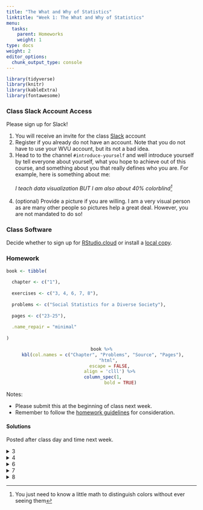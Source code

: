 ```yaml
---
title: "The What and Why of Statistics"
linktitle: "Week 1: The What and Why of Statistics"
menu:
  tasks:
    parent: Homeworks
    weight: 1
type: docs
weight: 2
editor_options: 
  chunk_output_type: console
---
```


```r
library(tidyverse)
library(knitr)
library(kableExtra)
library(fontawesome)
```

<style>
span.boxed {
  border: 0px solid #FFFFFF;
  padding: 5px;
  color: #FFFFFF;
  background-color: #005b96;
  display: inline;
} 

table {
   margin-left: auto;
   margin-right: auto;
}

table thead th { border-bottom: 1px solid #ddd; 
}

th, td { padding: 5px; 
}

tr:nth-child(even) { background: #ffffff; 
}
</style>

### Class Slack Account Access
Please sign up for Slack!

1. You will receive an invite for the class [Slack](2021edp613.slack.com){target="_blank"} account
2. Register if you already do not have an account. Note that you do not have to use your WVU account, but its not a bad idea.
3. Head to to the channel `#introduce-yourself` and well introduce yourself by tell everyone about yourself, what you hope to achieve out of this course, and something about you that really defines who you are. For example, here is something about me:<br>
<br>
*I teach data visualization BUT I am also about 40% colorblind^[You just need to know a little math to distinguish colors without ever seeing them]*<br><br>
4. (optional) Provide a picture if you are willing. I am a very visual person as are many other people so pictures help a great deal. However, you are not mandated to do so!

### Class Software
Decide whether to sign up for [RStudio.cloud](/resources/install/#rstudio-cloud) or install a [local copy](/resources/install/#rstudio-on-your-computer).

### Homework
```r
book <- tibble(
  
  chapter <- c("1"),
  
  exercises <- c("3, 4, 6, 7, 8"),
  
  problems <- c("Social Statistics for a Diverse Society"),
  
  pages <- c("23-25"),
  
  .name_repair = "minimal"
  
)
```

<center>
```r
book %>%
  kbl(col.names = c("Chapter", "Problems", "Source", "Pages"), 
      "html", 
      escape = FALSE,
      align = 'clll') %>%
  column_spec(1, 
              bold = TRUE)
```
</center>

Notes: 

- Please submit this at the beginning of class next week.
- Remember to follow the [homework guidelines](/tasks/#homeworks) for consideration.

<!--
to the Submission Portal on [ecampus](https://ecampus.wvu.edu/){target="_blank"} by 11:59 PM next Wednesday.<br>
-->

#### Solutions
Posted after class day and time next week.

<details><summary>3</summary>
<p>

a. <span class="boxed">Interval–ratio</span>
b. <span class="boxed">Interval–ratio</span>
c. <span class="boxed">Nominal</span>
d. <span class="boxed">Ordinal</span>
e. <span class="boxed">Nominal</span>
f. <span class="boxed">Interval–ratio</span>
g. <span class="boxed">Ordinal</span> 

</p>
</details>

<details><summary>4</summary>
<p>

a. <span class="boxed">Discrete</span>
b. <span class="boxed">Continuous</span> 
c. <span class="boxed">Continuous</span> 

</p>
</details>

<details><summary>6</summary>
<p>

a. Unemployment records could be used to determine the actual number of unemployed; a <span class="boxed">descriptive statistic</span> based upon the population. 
b. A survey is taken to estimate student opinions about the quality of food; <span class="boxed">inferential statistic</span>.
c. National health records can be used to determine the incidence rate of breast cancer among all Asian women, so this would be a <span class="boxed">descriptive statistic</span>. 
d. The ratings will be gathered from a survey, so this is an <span class="boxed">inferential statistic</span>.
e. A university should be able to report GPA by major, so this is a <span class="boxed">descriptive statistic</span> based upon the population. 
f. In theory, the United States records all immigrants to this country. Therefore, the number of South East Asian immigrants would be a <span class="boxed">descriptive statistic</span>. However, because of illegal immigration, surveys are also taken to estimate the total number of legal and unauthorized immigrants. In that event, the number of immigrants would be an <span class="boxed">inferential statistic</span>.

</p>
</details>

<details><summary>7</summary>
<p>

a. <span class="boxed">Annual income</span> 
b. Gender: <span class="boxed">nominal</span><br>
Number of hours worked per week: <span class="boxed">interval ratio</span><br>
Years of education: <span class="boxed">interval ratio</span><br> 
Job title: <span class="boxed">nominal</span>. 
c. This is an application of <span class="boxed">inferential statistics</span>. The researcher is using information based on her sample to predict the annual income of a larger population of young graduates.


</p>
</details>

<details><summary>8</summary>
<p>
At the nominal level, a simple measure of political participation is whether or not someone voted in the most recent general election. This variable would be coded either <span class="boxed">yes</span> or <span class="boxed">no</span>. 

At the ordinal level, a composite measure could be constructed of both voting and political party membership, like this:

```r
dt <- tibble(
  Text_1 = c("Didn’t vote; No membership","Voted; No membership OR Membership; Didn’t vote", "Voted;  Membership"),
  Text_2 = c("0", "1", "2")
)
```

```r
kable(dt, 
      align = c('l', "c"), 
      col.names = c("Behavior", "Code") 
      ) %>%
  kable_styling(position = "center",
                full_width = FALSE) 
```

These codes are <span class="boxed">ordinal</span> in scale because the amount of political participation can be ranked from high to low. Other possible ordinal variables can be constructed from other sets of behaviors, such as working in a candidate’s campaign and signing a petition. The key points are to create a variable whose values can be ranked and whose values are not on an interval–ratio scale.

At the <span class="boxed">interval–ratio</span> level, political participation could be measured by the percentage of elections in which a person has voted since becoming eligible to vote, or the amount of money a person donated to political candidates during some specified time period. 

</p>
</details>
